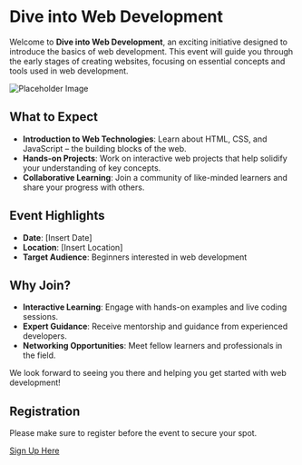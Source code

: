 # Dive into Web Development

Welcome to **Dive into Web Development**, an exciting initiative designed to introduce the basics of web development. This event will guide you through the early stages of creating websites, focusing on essential concepts and tools used in web development.

![Placeholder Image](https://via.placeholder.com/800x400.png?text=Event+Image)

## What to Expect

- **Introduction to Web Technologies**: Learn about HTML, CSS, and JavaScript – the building blocks of the web.
- **Hands-on Projects**: Work on interactive web projects that help solidify your understanding of key concepts.
- **Collaborative Learning**: Join a community of like-minded learners and share your progress with others.

## Event Highlights

- **Date**: [Insert Date]
- **Location**: [Insert Location]
- **Target Audience**: Beginners interested in web development

## Why Join?

- **Interactive Learning**: Engage with hands-on examples and live coding sessions.
- **Expert Guidance**: Receive mentorship and guidance from experienced developers.
- **Networking Opportunities**: Meet fellow learners and professionals in the field.

We look forward to seeing you there and helping you get started with web development!

## Registration

Please make sure to register before the event to secure your spot.

[Sign Up Here](#)
